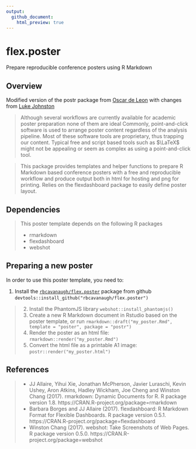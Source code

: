 ```yaml
---
output:
  github_document:
    html_preview: true
---
```


# flex.poster

Prepare reproducible conference posters using R Markdown

## Overview

Modified version of the postr package from [Oscar de Leon](https://github.com/odeleongt) with changes from [Luke Johnston](https://github.com/lwjohnst86)


> Although several workflows are currently available for academic
poster preparation none of them are ideal
Commonly, point-and-click software is used to arrange poster content
regardless of the analysis pipeline.
Most of these software tools are proprietary, thus trapping our content.
Typical free and script based tools such as $\LaTeX$ might not be appealing
or seem as complex as using a point-and-click tool.

> This package provides templates and helper functions to
prepare R Markdown based conference posters with a free and reproducible
workflow and
produce output both in html for hosting and png for printing.
Relies on the flexdashboard package to easily define poster layout.


## Dependencies

> 
This poster template depends on the following R packages
>
- rmarkdown
- flexdashboard
- webshot


## Preparing a new poster

In order to use this poster template, you need to:

1. Install the [`rbcavanaugh/flex.poster`](https://github.com/rbcavanaugh/flex.poster) package
  from github `devtools::install_github("rbcavanaugh/flex.poster")`
  
>
2. Install the PhantomJS library `webshot::install_phantomjs()`
3. Create a new R Markdown document in Rstudio based on the poster template,
  or run `rmarkdown::draft("my_poster.Rmd", template = "poster", package = "postr")`
4. Render the poster as an html file: `rmarkdown::render("my_poster.Rmd")`
5. Convert the html file as a printable A1 image: `postr::render("my_poster.html")`


## References

>
- JJ Allaire, Yihui Xie, Jonathan McPherson, Javier Luraschi, Kevin Ushey, Aron Atkins, Hadley Wickham, Joe Cheng and
  Winston Chang (2017). rmarkdown: Dynamic Documents for R. R package version 1.8.
  https://CRAN.R-project.org/package=rmarkdown
- Barbara Borges and JJ Allaire (2017). flexdashboard: R Markdown Format for Flexible Dashboards. R package version 0.5.1.
  https://CRAN.R-project.org/package=flexdashboard
- Winston Chang (2017). webshot: Take Screenshots of Web Pages. R package version 0.5.0.
  https://CRAN.R-project.org/package=webshot
